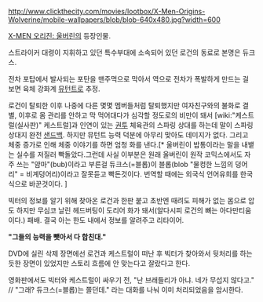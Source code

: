 http://www.clickthecity.com/movies/lootbox/X-Men-Origins-Wolverine/mobile-wallpapers/blob/blob-640x480.jpg?width=600

[[X-MEN 오리진: 울버린]]의 등장인물.

스트라이커 대령이 지휘하고 있던 특수부대에 소속되어 있던 로건의 동료로 본명은 듀크스.

전차 포탑에서 발사되는 포탄을 맨주먹으로 막아서 역으로 전차가 폭발하게 만드는 걸 보면 육체 강화계 [[뮤턴트]]로 추정.

로건이 탈퇴한 이후 나중에 다른 몇몇 멤버들처럼 탈퇴했지만 여자친구와의 불화로 결별, 이후로 몸 관리를 안하고 막 먹어대다가 심각할 정도로의 비만이 돼서 [wiki:"케스트럴(실사판)" 케스트럴]과 인연이 있는 [[권투]] 체육관의 스파링 상대를 하는데 말이 스파링 상대지 완전 [[샌드백]]. 하지만 뮤턴트 능력 덕분에 아무리 맞아도 데미지가 없다. 그리고 체중 증가로 인해 체중 이야기를 하면 엄청 화를 낸다.[* 울버린이 밥통이라는 말을 내뱉는 실수를 저질러 빡돌았다.그런데 사실 이부분은 원래 울버린이 원작 코믹스에서도 자주 쓰는 "얌마"(bub)이라고 부른걸 듀크스(=블롭)이 블롭(blob "물컹한 느낌의 덩어리" = 비계덩어리)이라고 잘못듣고 빡돈것이다. 번역할 때에는 외국식 언어유희를 한국식으로 바꾼것이다. ]

빅터의 정보를 알기 위해 찾아온 로건과 한판 붙고 초반엔 때려도 피해가 없는 몸으로 압도 하지만 무심코 날린 헤드버팅이 도리어 화가 돼서(알다시피 로건의 뼈는 아다만티움이다.) 패배. 결국 아는 한도 내에서 정보를 알려주고 리타이어.

'''"그들의 능력을 뺏아서 다 합친대."'''

DVD에 실린 삭제 장면에선 로건과 케스트럴이 떠난 후 빅터가 찾아와서 뒷처리를 하는 듯한 장면이 있었지만 스토리 흐름에 안 맞는다고 잘랐다고 한다. 

영화판에서도 빅터와 케스트럴이 싸우기 전, "난 브래들리가 아냐. 네가 무섭지 않다고." // "그래? 듀크스(=블롭)는 쫄던데." 라는 대화를 나눠 이미 처리되었음을 암시한다.
